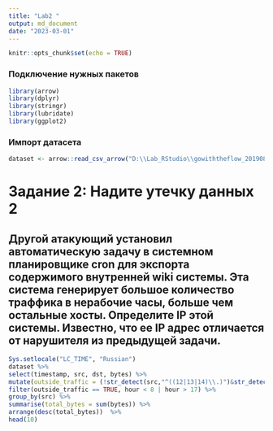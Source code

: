 ```yaml
---
title: "Lab2 "
output: md_document
date: "2023-03-01"
---
```


```r
knitr::opts_chunk$set(echo = TRUE)
```

### Подключение нужных пакетов 

```r
library(arrow)
library(dplyr)
library(stringr)
library(lubridate)
library(ggplot2)
```
### Импорт датасета

```r
dataset <- arrow::read_csv_arrow("D:\\Lab_RStudio\\gowiththeflow_20190826\\gowiththeflow_20190826.csv",schema = schema(timestamp=int64(),src=utf8(),dst=utf8(),port=uint32(),bytes=uint32()))
```
# Задание 2: Надите утечку данных 2

## Другой атакующий установил автоматическую задачу в системном планировщике cron для экспорта содержимого внутренней wiki системы. Эта система генерирует большое количество траффика в нерабочие часы, больше чем остальные хосты. Определите IP этой системы. Известно, что ее IP адрес отличается от нарушителя из предыдущей задачи.

```r
Sys.setlocale("LC_TIME", "Russian")
dataset %>%
select(timestamp, src, dst, bytes) %>%
mutate(outside_traffic = (!str_detect(src,"^((12|13|14)\\.)")&str_detect(dst,"^((12|13|14)\\.)")), hour = hour(as.POSIXlt(timestamp/1000, origin = "1970-01-01"))) %>%
filter(outside_traffic == TRUE, hour < 8 | hour > 17) %>%
group_by(src) %>%
summarise(total_bytes = sum(bytes)) %>%
arrange(desc(total_bytes))  %>%
head(10)
```
